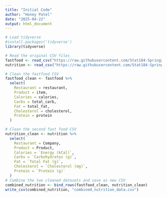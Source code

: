 ```yaml
---
title: "Initial Code"
author: "Honey Patel"
date: "2025-04-22"
output: html_document
---
```


```r
# Load tidyverse
#install.packages('tidyverse')
library(tidyverse)

# Read the original CSV files
fastfood <- read_csv("https://raw.githubusercontent.com/Stat184-Spring2025/Stat184-Spring2025-Sec3_FP_ShaileePatel_HoneyPatel/refs/heads/main/fastfood.csv?token=GHSAT0AAAAAADCD5WI4RI6P2LKYIIPMFQ3Q2AH4PEA",show_col_types = FALSE)
nutrition <- read_csv("https://raw.githubusercontent.com/Stat184-Spring2025/Stat184-Spring2025-Sec3_FP_ShaileePatel_HoneyPatel/refs/heads/main/Nutrition_Value_Dataset.csv?token=GHSAT0AAAAAADCD5WI56JGIP5BJTHPHDD5K2AH4P2Q",show_col_types = FALSE)

# Clean the fastfood CSV
fastfood_clean <- fastfood %>%
  select(
    Restaurant = restaurant,
    Product = item,
    Calories = calories,
    Carbs = total_carb,
    Fat = total_fat,
    Cholesterol = cholesterol,
    Protein = protein
  )

# Clean the second fast food CSV
nutrition_clean <- nutrition %>%
  select(
    Restaurant = Company,
    Product = Product,
    Calories = `Energy (kCal)`,
    Carbs = `Carbohydrates (g)`,
    Fat = `Total Fat (g)`,
    Cholesterol = `Cholesterol (mg)`,
    Protein = `Protein (g)`
  )
# Combine the two cleaned datasets and save as new CSV
combined_nutrition <- bind_rows(fastfood_clean, nutrition_clean)
write_csv(combined_nutrition, "combined_nutrition_data.csv")
```

